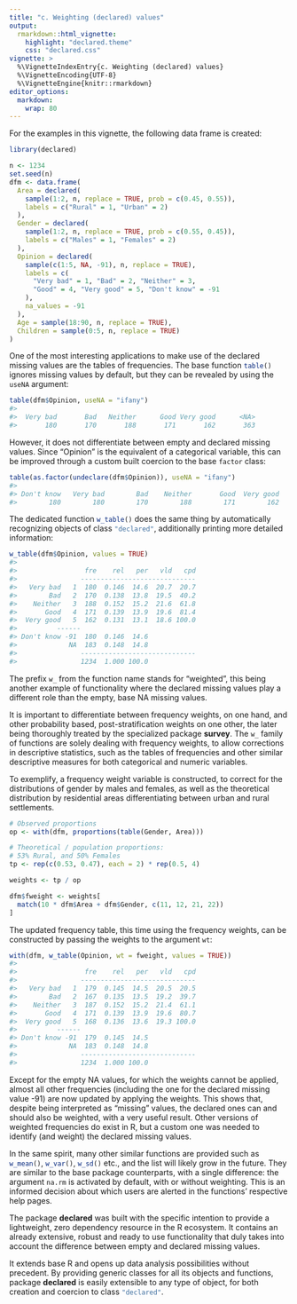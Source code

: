 ```yaml
---
title: "c. Weighting (declared) values"
output:
  rmarkdown::html_vignette:
    highlight: "declared.theme"
    css: "declared.css"
vignette: >
  %\VignetteIndexEntry{c. Weighting (declared) values}
  %\VignetteEncoding{UTF-8}
  %\VignetteEngine{knitr::rmarkdown}
editor_options: 
  markdown: 
    wrap: 80
---
```





For the examples in this vignette, the following data frame is created:


``` r
library(declared)

n <- 1234
set.seed(n)
dfm <- data.frame(
  Area = declared(
    sample(1:2, n, replace = TRUE, prob = c(0.45, 0.55)),
    labels = c("Rural" = 1, "Urban" = 2)
  ),
  Gender = declared(
    sample(1:2, n, replace = TRUE, prob = c(0.55, 0.45)),
    labels = c("Males" = 1, "Females" = 2)
  ),
  Opinion = declared(
    sample(c(1:5, NA, -91), n, replace = TRUE),
    labels = c(
      "Very bad" = 1, "Bad" = 2, "Neither" = 3,
      "Good" = 4, "Very good" = 5, "Don't know" = -91
    ),
    na_values = -91
  ),
  Age = sample(18:90, n, replace = TRUE),
  Children = sample(0:5, n, replace = TRUE)
)
```

One of the most interesting applications to make use of the declared missing
values are the tables of frequencies. The base function `table()`{.R} ignores
missing values by default, but they can be revealed by using the `useNA`{.R}
argument:


``` r
table(dfm$Opinion, useNA = "ifany")
#> 
#>  Very bad       Bad   Neither      Good Very good      <NA> 
#>       180       170       188       171       162       363
```

However, it does not differentiate between empty and declared missing values.
Since "Opinion" is the equivalent of a categorical variable, this can be
improved through a custom built coercion to the base `factor`{.R} class:


``` r
table(as.factor(undeclare(dfm$Opinion)), useNA = "ifany")
#> 
#> Don't know   Very bad        Bad    Neither       Good  Very good       <NA> 
#>        180        180        170        188        171        162        183
```

The dedicated function `w_table()`{.R} does the same thing by automatically
recognizing objects of class `"declared"`{.R}, additionally printing more
detailed information:


``` r
w_table(dfm$Opinion, values = TRUE)
#> 
#>                 fre    rel   per   vld   cpd
#>                -----------------------------
#>   Very bad   1  180  0.146  14.6  20.7  20.7 
#>        Bad   2  170  0.138  13.8  19.5  40.2 
#>    Neither   3  188  0.152  15.2  21.6  61.8 
#>       Good   4  171  0.139  13.9  19.6  81.4 
#>  Very good   5  162  0.131  13.1  18.6 100.0 
#>          ------
#> Don't know -91  180  0.146  14.6 
#>             NA  183  0.148  14.8 
#>                -----------------------------
#>                1234  1.000 100.0
```

The prefix `w_`{.R} from the function name stands for "weighted", this being
another example of functionality where the declared missing values play a
different role than the empty, base NA missing values.

It is important to differentiate between frequency weights, on one hand, and
other probability based, post-stratification weights on one other, the later
being thoroughly treated by the specialized package **survey**. The `w_`{.R}
family of functions are solely dealing with frequency weights, to allow
corrections in descriptive statistics, such as the tables of frequencies and
other similar descriptive measures for both categorical and numeric variables.

To exemplify, a frequency weight variable is constructed, to correct for the
distributions of gender by males and females, as well as the theoretical
distribution by residential areas differentiating between urban and rural
settlements.


``` r
# Observed proportions
op <- with(dfm, proportions(table(Gender, Area)))

# Theoretical / population proportions:
# 53% Rural, and 50% Females
tp <- rep(c(0.53, 0.47), each = 2) * rep(0.5, 4)

weights <- tp / op

dfm$fweight <- weights[
  match(10 * dfm$Area + dfm$Gender, c(11, 12, 21, 22))
]
```

The updated frequency table, this time using the frequency weights, can be
constructed by passing the weights to the argument `wt`{.R}:


``` r
with(dfm, w_table(Opinion, wt = fweight, values = TRUE))
#> 
#>                 fre    rel   per   vld   cpd
#>                -----------------------------
#>   Very bad   1  179  0.145  14.5  20.5  20.5 
#>        Bad   2  167  0.135  13.5  19.2  39.7 
#>    Neither   3  187  0.152  15.2  21.4  61.1 
#>       Good   4  171  0.139  13.9  19.6  80.7 
#>  Very good   5  168  0.136  13.6  19.3 100.0 
#>          ------
#> Don't know -91  179  0.145  14.5 
#>             NA  183  0.148  14.8 
#>                -----------------------------
#>                1234  1.000 100.0
```

Except for the empty NA values, for which the weights cannot be applied, almost
all other frequencies (including the one for the declared missing value -91) are
now updated by applying the weights. This shows that, despite being interpreted
as "missing" values, the declared ones can and should also be weighted, with a
very useful result. Other versions of weighted frequencies do exist in R, but a
custom one was needed to identify (and weight) the declared missing values.

In the same spirit, many other similar functions are provided such as
`w_mean()`{.R}, `w_var()`{.R}, `w_sd()`{.R} etc., and the list will likely grow
in the future. They are similar to the base package counterparts, with a single
difference: the argument `na.rm` is activated by default, with or without
weighting. This is an informed decision about which users are alerted in the
functions' respective help pages.

The package **declared** was built with the specific intention to provide a
lightweight, zero dependency resource in the R ecosystem. It contains an already
extensive, robust and ready to use functionality that duly takes into account
the difference between empty and declared missing values.

It extends base R and opens up data analysis possibilities without precedent. By
providing generic classes for all its objects and functions, package
**declared** is easily extensible to any type of object, for both creation and
coercion to class `"declared"`{.R}.
